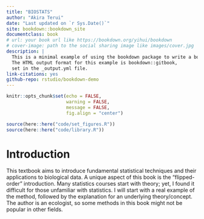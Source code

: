 ```yaml
---
title: "BIOSTATS"
author: "Akira Terui"
date: "Last updated on `r Sys.Date()`"
site: bookdown::bookdown_site
documentclass: book
# url: your book url like https://bookdown.org/yihui/bookdown
# cover-image: path to the social sharing image like images/cover.jpg
description: |
  This is a minimal example of using the bookdown package to write a book.
  The HTML output format for this example is bookdown::gitbook,
  set in the _output.yml file.
link-citations: yes
github-repo: rstudio/bookdown-demo
---
```


```r
knitr::opts_chunk$set(echo = FALSE,
                      warning = FALSE,
                      message = FALSE,
                      fig.align = "center")

source(here::here("code/set_figures.R"))
source(here::here("code/library.R"))
```

# Introduction {.unnumbered}

This textbook aims to introduce fundamental statistical techniques and their applications to biological data. A unique aspect of this book is the "flipped-order" introduction. Many statistics courses start with theory; yet, I found it difficult for those unfamiliar with statistics. I will start with a real example of the method, followed by the explanation for an underlying theory/concept. The author is an ecologist, so some methods in this book might not be popular in other fields.
